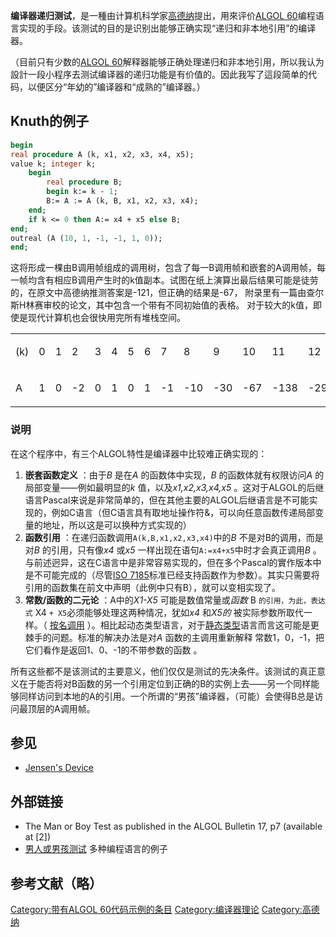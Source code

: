 
{{TA|G1=IT}}{{roughtranslation|date=20170325}}
'''编译器递归测试'''，是一種由计算机科学家[[高德纳|高德纳]]提出，用來评价[[ALGOL_60|ALGOL 60]]编程语言实现的手段。该测试的目的是识别出能够正确实现“递归和非本地引用”的编译器。 

{{quote|There are quite a few ALGOL60 translators in existence which have been designed to handle recursion and non-local references properly, and I thought perhaps a little test-program may be of value. Hence I have written the following simple routine, which may separate the "man-compilers" from the "boy-compilers" - [[高德纳|高德纳]]<ref name="knuth64">{{cite web|author=[[Donald_Knuth|Donald Knuth]]|title=Man or boy?|url=http://www.chilton-computing.org.uk/acl/applications/algol/p006.htm|accessdate=Dec 25, 2009|date=July 1964|archive-date=2021-02-23|archive-url=https://web.archive.org/web/20210223024819/http://www.chilton-computing.org.uk/acl/applications/algol/p006.htm|dead-url=no}}</ref>.}}
（目前只有少数的[[ALGOL_60|ALGOL 60]]解释器能够正确处理递归和非本地引用，所以我认为設計一段小程序去测试编译器的递归功能是有价值的。因此我写了這段简单的代码，以便区分“年幼的”编译器和“成熟的”编译器。）

==Knuth的例子==

<syntaxhighlight lang="pascal">
begin
real procedure A (k, x1, x2, x3, x4, x5);
value k; integer k;
    begin
        real procedure B;
        begin k:= k - 1;
        B:= A := A (k, B, x1, x2, x3, x4);
    end;
    if k <= 0 then A:= x4 + x5 else B;
end;
outreal (A (10, 1, -1, -1, 1, 0));
end;</syntaxhighlight>

这将形成一棵由B调用帧组成的调用树，包含了每一B调用帧和嵌套的A调用帧，每一帧均含有相应B调用产生时的k值副本。试图在纸上演算出最后结果可能是徒劳的，在原文中高德纳推测答案是-121，但正确的结果是-67，
附录里有一篇由查尔斯H林赛审校的论文，其中包含一个带有不同初始值的表格。
对于较大的{{Fact|date=January 2008}}k{{Fact|date=January 2008}}值，即使是现代计算机也会很快用完所有堆栈空间。

{| class="wikitable"
| (k)
| 0
| 1
| 2
| 3
| 4
| 5
| 6
| 7 
| 8
| 9
| 10
| 11
| 12
| 13
| 14
| 15
| 16
| 17
| 18
| 19
| 20
| 21
| 22
| 23
| 24
| 25
|-
| A
| 1
| 0
| -2
| 0
| 1
| 0
| 1
| -1
| -10
| -30
| -67
| -138
| -291
| -642
| -1446
| -3250
| -7244
| -16065
| -35601
| -78985
| -175416
| -389695
| -865609
| -1922362
| -4268854
| -9479595
|}

===说明===

在这个程序中，有三个ALGOL特性是编译器中比较难正确实现的：
#'''嵌套函数定义'''  ：由于''B'' 是在''A'' 的函数体中实现，''B'' 的函数体就有权限访问''A'' 的局部变量——例如最明显的''k'' 值，以及''x1,x2,x3,x4,x5'' 。这对于ALGOL的后继语言Pascal来说是非常简单的，但在其他主要的ALGOL后继语言是不可能实现的，例如C语言（但C语言具有取地址操作符&，可以向任意函数传递局部变量的地址，所以这是可以换种方式实现的）
#'''函数引用'''  ：在递归函数调用<tt>A(k,B,x1,x2,x3,x4)</tt>中的''B'' 不是对B的调用，而是对''B'' 的引用，只有像''x4'' 或''x5'' 一样出现在语句<tt>A:=x4+x5</tt>中时才会真正调用''B'' 。与前述迥异，这在C语言中是非常容易实现的，但在多个Pascal的實作版本中是不可能完成的（尽管[[ISO_7185|ISO 7185]]标准已经支持函数作为参数）。其实只需要将引用的函数集在前文中声明（此例中只有B），就可以变相实现了。
#'''常数/函数的二元论'''  ：A中的''X1-X5'' 可能是数值常量或''函数''  B  <tt>的引用，为此，表达式</tt> X4 <tt>+ X5</tt>必须能够处理这两种情况，犹如''x4'' 和''X5的'' 被实际参数所取代一样。（ [[按名调用|按名调用]] ）。相比起动态类型语言，对于[[静态类型|静态类型]]语言而言这可能是更棘手的问题。标准的解决办法是对''A'' 函数的主调用重新解释 常数1，0，-1，把它们看作是返回1、0、-1的不带参数的函数 。

所有这些都不是该测试的主要意义，他们仅仅是测试的先决条件。该测试的真正意义在于能否将对B函数的另一个引用定位到正确的B的实例上去——另一个同样能够同样访问到本地的A的引用。一个所谓的“男孩”编译器，（可能）会使得B总是访问最顶层的A调用帧。

==参见==
*[[Jensen's_Device|Jensen's Device]]

==外部链接==
*[http://portal.acm.org/toc.cfm?id=1060969 ] {{Wayback|url=http://portal.acm.org/toc.cfm?id=1060969 |date=20060501060243 }}The Man or Boy Test as published in the ALGOL Bulletin 17, p7 (available at [2])
*[http://rosettacode.org/wiki/Man_or_boy_test 男人或男孩测试] {{Wayback|url=http://rosettacode.org/wiki/Man_or_boy_test |date=20210314074224 }} 多种编程语言的例子

==参考文献（略）==
<references></references>

{{标准测试项目}}

[[Category:带有ALGOL_60代码示例的条目|Category:带有ALGOL 60代码示例的条目]]
[[Category:编译器理论|Category:编译器理论]]
[[Category:高德纳|Category:高德纳]]